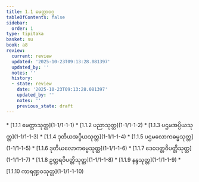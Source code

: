 ```yaml
---
title: 1.1 မေတ္တာဝဂ္ဂ
tableOfContents: false
sidebar:
  order: 1
type: tipitaka
basket: su
book: a8
review:
  current: review
  updated: '2025-10-23T09:13:28.081397'
  updated_by: ''
  notes: ''
  history:
  - state: review
    date: '2025-10-23T09:13:28.081397'
    updated_by: ''
    notes: ''
    previous_state: draft
---
```



<ReviewStatus review={frontmatter.review} showDetails={true} />

<HypothesisAnnotation frontmatter={frontmatter} />

<DynamicBreadcrumb />



<TableOfContents book="a8" section="1.1">
* [1.1.1 မေတ္တာသုတ္တ](1-1/1-1-1)
* [1.1.2 ပညာသုတ္တ](1-1/1-1-2)
* [1.1.3 ပဌမအပ္ပိယသုတ္တ](1-1/1-1-3)
* [1.1.4 ဒုတိယအပ္ပိယသုတ္တ](1-1/1-1-4)
* [1.1.5 ပဌမလောကဓမ္မသုတ္တ](1-1/1-1-5)
* [1.1.6 ဒုတိယလောကဓမ္မသုတ္တ](1-1/1-1-6)
* [1.1.7 ဒေဝဒတ္တဝိပတ္တိသုတ္တ](1-1/1-1-7)
* [1.1.8 ဥတ္တရဝိပတ္တိသုတ္တ](1-1/1-1-8)
* [1.1.9 နန္ဒသုတ္တ](1-1/1-1-9)
* [1.1.10 ကာရဏ္ဍဝသုတ္တ](1-1/1-1-10)
</TableOfContents>
